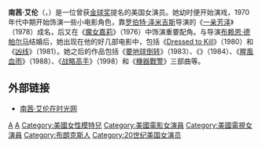 {{Infobox person
| name = Nancy Allen
| image = NancyAllenactress.jpg
| imagesize =
| caption = 南茜·艾伦
| birthname = 南茜·安妮·艾伦
| birth_date = {{Birth date and age|1950|6|24}}
| birth_place = 美国[[纽约|纽约]]
| othername =
| occupation = 演员
| yearsactive = 1962年至今
| spouse = {{marriage|[[布赖恩·德帕尔马|布赖恩·德帕尔马]]|1979|1984}}<br />{{marriage|[[克雷格·休梅克|克雷格·休梅克]]|1992|1993}}<br />{{marriage|兰迪·贝利|1998|2007}}
| homepage =
}}
'''南茜·艾伦'''（{{lang-en|Nancy Anne Allen}}，{{bd|1950年|6月24日}}）是一位曾获[[金球奖|金球奖]]提名的美国女演员。她幼时便开始演戏，1970年代中期开始饰演一些小电影角色，靠[[罗伯特·泽米吉斯|罗伯特·泽米吉斯]]导演的《[[一亲芳泽|一亲芳泽]]》（1978）成名，后又在《[[魔女嘉莉|魔女嘉莉]]》（1976）中饰演重要配角。与导演[[布赖恩·德帕尔马|布赖恩·德帕尔马]]结婚后，她出现在他的好几部电影中，包括《[[Dressed_to_Kill|Dressed to Kill]]》（1980）和《[[凶线|凶线]]》（1981）。她之后的作品包括《[[要地球倒转|要地球倒转]]》（1983）、《{{link-en|消失的1943|The Philadelphia Experiment (film)}}》（1984）、《[[腥風血雨|腥風血雨]]》（1988）、《[[战略高手|战略高手]]》（1998）和《[[機器戰警|機器戰警]]》三部曲等。

==外部链接==
*[http://people.mtime.com/991751/ 南茜·艾伦在时光网]{{Wayback|url=http://people.mtime.com/991751/ |date=20110809035646 }}
{{Authority control}}
{{DEFAULTSORT: Allen, Nancy}}
[[Category:21世纪美国女演员|A]]
[[Category:美國社會運動者|A]]
[[Category:美國女性模特兒|Category:美國女性模特兒]]
[[Category:美國電影女演員|Category:美國電影女演員]]
[[Category:美國電視女演員|Category:美國電視女演員]]
[[Category:布朗克斯人|Category:布朗克斯人]]
[[Category:20世纪美国女演员|Category:20世纪美国女演员]]